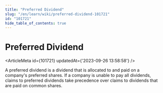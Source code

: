 ```yaml
---
title: "Preferred Dividend"
slug: "/en/learn/wiki/preferred-dividend-101721"
id: "101721"
hide_table_of_contents: true
---
```



# Preferred Dividend

<ArticleMeta id={101721} updatedAt={'2023-09-26 13:58:58'} />
<div className='border-solid border-b border-t-0 my-4 border-[var(--ifm-color-gray-300)]' />

A preferred dividend is a dividend that is allocated to and paid on a company's preferred shares. If a company is unable to pay all dividends, claims to preferred dividends take precedence over claims to dividends that are paid on common shares.
